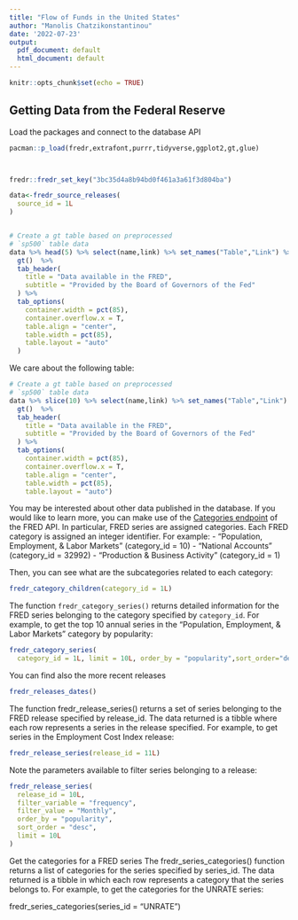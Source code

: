 ```yaml
---
title: "Flow of Funds in the United States"
author: "Manolis Chatzikonstantinou"
date: '2022-07-23'
output:
  pdf_document: default
  html_document: default
---
```


```r
knitr::opts_chunk$set(echo = TRUE)
```

## Getting Data from the Federal Reserve

Load the packages and connect to the database API

```r
pacman::p_load(fredr,extrafont,purrr,tidyverse,ggplot2,gt,glue)



fredr::fredr_set_key("3bc35d4a8b94bd0f461a3a61f3d804ba")
```

```r

data<-fredr_source_releases(
  source_id = 1L
)


# Create a gt table based on preprocessed
# `sp500` table data
data %>% head(5) %>% select(name,link) %>% set_names("Table","Link") %>% 
  gt()  %>%
  tab_header(
    title = "Data available in the FRED",
    subtitle = "Provided by the Board of Governors of the Fed"
  ) %>%
  tab_options(
    container.width = pct(85),
    container.overflow.x = T,
    table.align = "center",
    table.width = pct(85),
    table.layout = "auto"
  )
```

We care about the following table:
```r


# Create a gt table based on preprocessed
# `sp500` table data
data %>% slice(10) %>% select(name,link) %>% set_names("Table","Link") %>% 
  gt()  %>%
  tab_header(
    title = "Data available in the FRED",
    subtitle = "Provided by the Board of Governors of the Fed"
  ) %>%
  tab_options(
    container.width = pct(85),
    container.overflow.x = T,
    table.align = "center",
    table.width = pct(85),
    table.layout = "auto")
```


You may be interested about other data published in the database. If you would like to learn more, you can make use of the [Categories endpoint](https://fred.stlouisfed.org/docs/api/fred/#Categories) of the FRED API. In particular, FRED series are assigned categories. Each FRED category is assigned an integer identifier. For example:
  - "Population, Employment, & Labor Markets" (category_id = 10)
  - "National Accounts" (category_id = 32992)
  - "Production & Business Activity" (category_id = 1)

Then, you can see what are the subcategories related to each category:

```r
fredr_category_children(category_id = 1L)
```

The function `fredr_category_series()` returns detailed information for the FRED series belonging to the category specified by `category_id`. For example, to get the top 10 annual series in the "Population, Employment, & Labor Markets" category by popularity:

```r
fredr_category_series(
  category_id = 1L, limit = 10L, order_by = "popularity",sort_order="desc")
```

You can find also the more recent releases

```r
fredr_releases_dates()

```

The function fredr_release_series() returns a set of series belonging to the FRED release specified by release_id. The data returned is a tibble where each row represents a series in the release specified. For example, to get series in the Employment Cost Index release:



```r
fredr_release_series(release_id = 11L)
```

Note the parameters available to filter series belonging to a release:

```r
fredr_release_series(
  release_id = 10L,
  filter_variable = "frequency",
  filter_value = "Monthly",
  order_by = "popularity",
  sort_order = "desc",
  limit = 10L
)
```
Get the categories for a FRED series
The fredr_series_categories() function returns a list of categories for the series specified by series_id. The data returned is a tibble in which each row represents a category that the series belongs to. For example, to get the categories for the UNRATE series:

fredr_series_categories(series_id = "UNRATE")
